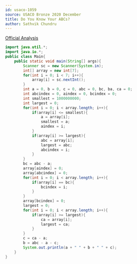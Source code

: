 ```yaml
---
id: usaco-1059
source: USACO Bronze 2020 December
title: Do You Know Your ABCs?
author: Sathvik Chundru
---
```


[Official Analysis](http://www.usaco.org/current/data/sol_prob1_bronze_dec20.html)

<LanguageSection>
  
<JavaSection>

```java
import java.util.*;
import java.io.*;
public class Main{
	public static void main(String[] args){
		Scanner sc = new Scanner(System.in);
		int[] array = new int[7];
		for(int i = 0; i < 7; i++){
			array[i] = sc.nextInt();  
		}
		int a = 0, b = 0, c = 0, abc = 0, bc, ba, ca = 0;
		int abcindex = 0, aindex = 0, bcindex = 0;
		int smallest = 1000000000;
		int largest = 0;
		for(int i = 0; i < array.length; i++){
			if(array[i] <= smallest){
				a = array[i];
				smallest = a;
				aindex = i;
			}
			if(array[i] >= largest){
				abc = array[i];
				largest = abc;
				abcindex = i;
			}
		}
		bc = abc - a;
		array[aindex] = 0;
		array[abcindex] = 0;
		for(int i = 0; i < array.length; i++){
			if(array[i] == bc){
				bcindex = i;
			}
		}
		array[bcindex] = 0;
		largest = 0;
		for(int i = 0; i < array.length; i++){
			if(array[i] >= largest){
				ca = array[i];
				largest = ca;  
			} 
		}
		c = ca - a;
		b = abc - a - c;
		System.out.println(a + " " + b + " " + c);
	} 
}
```

</JavaSection>

</LanguageSection>
